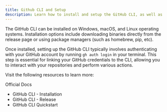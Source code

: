 ```yaml
---
title: Github CLI and Setup
description: Learn how to install and setup the GitHub CLI, as well as the GitHub Desktop App.
---
```


The GitHub CLI can be installed on Windows, macOS, and Linux operating systems. Installation options include downloading binaries directly from the release page or using package managers (such as homebrew, pip, etc).

Once installed, setting up the GitHub CLI typically involves authenticating with your GitHub account by running `gh auth login` in your terminal. This step is essential for linking your GitHub credentials to the CLI, allowing you to interact with your repositories and perform various actions.

Visit the following resources to learn more:

<Tabs defaultValue="official">
<TabsList>
<TabsTrigger value="official">Official Docs</TabsTrigger>
</TabsList>

<TabsContent value="official">

- <Link href="https://github.com/cli/cli?tab=readme-ov-file#installation">GitHub CLI - Installation</Link>
- <Link href="https://github.com/cli/cli/releases/">GitHub CLI - Release</Link>
- <Link href="https://docs.github.com/en/github-cli/github-cli/quickstart">GitHub CLI Quickstart</Link>
</TabsContent>
</Tabs>
